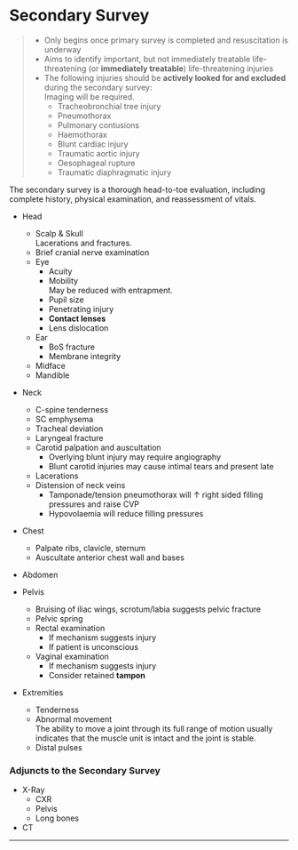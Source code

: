 # Secondary Survey

> * Only begins once primary survey is completed and resuscitation is underway
> * Aims to identify important, but not immediately treatable life-threatening (or **immediately treatable**) life-threatening injuries
> * The following injuries should be **actively looked for and excluded** during the secondary survey:\
>Imaging will be required.
>	* Tracheobronchial tree injury
>	* Pneumothorax
>	* Pulmonary contusions
>	* Haemothorax
>	* Blunt cardiac injury
>	* Traumatic aortic injury
>	* Oesophageal rupture
>	* Traumatic diaphragmatic injury


The secondary survey is a thorough head-to-toe evaluation, including complete history, physical examination, and reassessment of vitals.

* Head
	* Scalp & Skull\
	Lacerations and fractures.
	* Brief cranial nerve examination
	* Eye
		* Acuity
		* Mobility\
		May be reduced with entrapment.
		* Pupil size
		* Penetrating injury
		* **Contact lenses**
		* Lens dislocation
	* Ear
		* BoS fracture
		* Membrane integrity
	* Midface
	* Mandible


* Neck
	* C-spine tenderness
	* SC emphysema
	* Tracheal deviation
	* Laryngeal fracture
	* Carotid palpation and auscultation
		* Overlying blunt injury may require angiography
		* Blunt carotid injuries may cause intimal tears and present late
	* Lacerations
	* Distension of neck veins
		* Tamponade/tension pneumothorax will ↑ right sided filling pressures and raise CVP
		* Hypovolaemia will reduce filling pressures


* Chest
	* Palpate ribs, clavicle, sternum
	* Auscultate anterior chest wall and bases


* Abdomen


* Pelvis
	* Bruising of iliac wings, scrotum/labia suggests pelvic fracture
	* Pelvic spring
	* Rectal examination
		* If mechanism suggests injury
		* If patient is unconscious
	* Vaginal examination
		* If mechanism suggests injury
		* Consider retained **tampon**


* Extremities
	* Tenderness
	* Abnormal movement\
	The ability to move a joint through its full range of motion usually indicates that the muscle unit is intact and the joint is stable.
	* Distal pulses\

### Adjuncts to the Secondary Survey

* X-Ray
	* CXR
	* Pelvis
	* Long bones
* CT


---